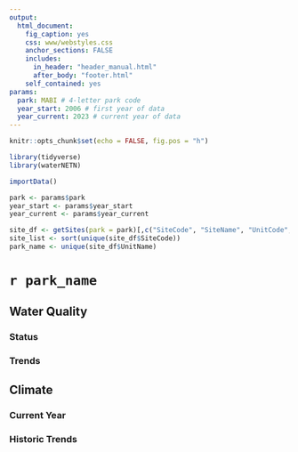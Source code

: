 ```yaml
---
output: 
  html_document:
    fig_caption: yes
    css: www/webstyles.css
    anchor_sections: FALSE
    includes: 
      in_header: "header_manual.html" 
      after_body: "footer.html"
    self_contained: yes
params:
  park: MABI # 4-letter park code
  year_start: 2006 # first year of data
  year_current: 2023 # current year of data
---
```


```r
knitr::opts_chunk$set(echo = FALSE, fig.pos = "h")
```

```r
library(tidyverse)
library(waterNETN)
```
```r
importData()
```

```r
park <- params$park
year_start <- params$year_start
year_current <- params$year_current

site_df <- getSites(park = park)[,c("SiteCode", "SiteName", "UnitCode", "UnitName")]
site_list <- sort(unique(site_df$SiteCode))
park_name <- unique(site_df$UnitName)
```

# `r park_name`  {.tabset .tabset-pills}

## Water Quality {.tabset}

### Status

### Trends

## Climate {.tabset}

### Current Year

### Historic Trends





